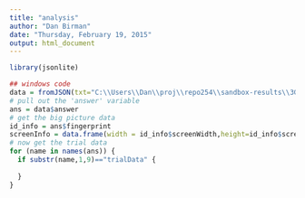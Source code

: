 ```yaml
---
title: "analysis"
author: "Dan Birman"
date: "Thursday, February 19, 2015"
output: html_document
---
```


```r
library(jsonlite)
```

```r
## windows code
data = fromJSON(txt="C:\\Users\\Dan\\proj\\repo254\\sandbox-results\\3G5F9DBFOQ9HZU2KZMFGMUSGLGLVHS.json")
# pull out the 'answer' variable
ans = data$answer
# get the big picture data
id_info = ans$fingerprint
screenInfo = data.frame(width = id_info$screenWidth,height=id_info$screenHeight,colors=id_info$colorDepth,browser=id_info$browser)
# now get the trial data
for (name in names(ans)) {
  if substr(name,1,9)=="trialData" {
  
  }
}
```


